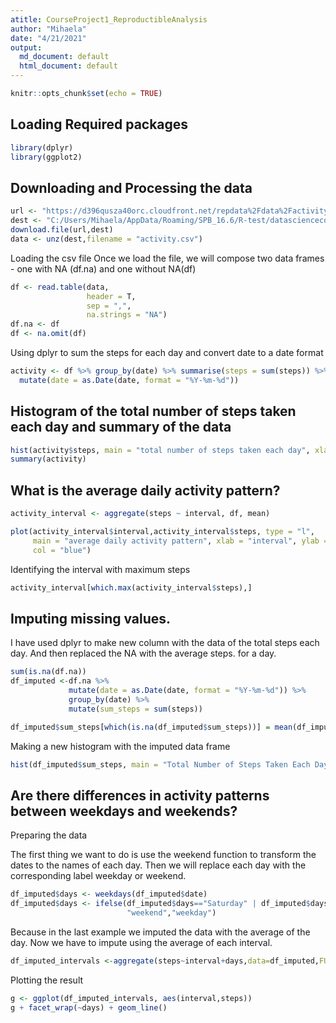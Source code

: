 ---
atitle: CourseProject1_ReproductibleAnalysis
author: "Mihaela"
date: "4/21/2021"
output:
  md_document: default
  html_document: default
---

```{r setup, include=FALSE}
knitr::opts_chunk$set(echo = TRUE)
```


## Loading Required packages

```{r}
library(dplyr)
library(ggplot2)
```

## Downloading and Processing the data
```{r}
url <- "https://d396qusza40orc.cloudfront.net/repdata%2Fdata%2Factivity.zip"
dest <- "C:/Users/Mihaela/AppData/Roaming/SPB_16.6/R-test/datasciencecoursera/Explanatory_Data_Analysis/activity.zip"
download.file(url,dest)
data <- unz(dest,filename = "activity.csv")
```

Loading the csv file 
Once we load the file, we will compose two data frames - one with NA (df.na) and one without NA(df)

```{r}
df <- read.table(data,
                 header = T,
                 sep = ",",
                 na.strings = "NA")
df.na <- df
df <- na.omit(df)
```

Using dplyr to sum the steps for each day and convert date to a date format
```{r}
activity <- df %>% group_by(date) %>% summarise(steps = sum(steps)) %>% 
  mutate(date = as.Date(date, format = "%Y-%m-%d"))
```

## Histogram of the total number of steps taken each day and summary of the data
```{r}
hist(activity$steps, main = "total number of steps taken each day", xlab = "steps")
summary(activity)
```
## What is the average daily activity pattern?
```{r}
activity_interval <- aggregate(steps ~ interval, df, mean)

plot(activity_interval$interval,activity_interval$steps, type = "l",
     main = "average daily activity pattern", xlab = "interval", ylab = "steps",
     col = "blue")
```
Identifying the interval with maximum steps
```{r}
activity_interval[which.max(activity_interval$steps),]
```
## Imputing missing values. 
I have used dplyr to make new column with the data of the total steps each day. And then replaced the NA with the average steps. for a day.
```{r}
sum(is.na(df.na))
df_imputed <-df.na %>% 
             mutate(date = as.Date(date, format = "%Y-%m-%d")) %>%
             group_by(date) %>%
             mutate(sum_steps = sum(steps))

df_imputed$sum_steps[which(is.na(df_imputed$sum_steps))] = mean(df_imputed$sum_steps,na.rm = T)
```  
Making a new histogram with the imputed data frame
```{r}
hist(df_imputed$sum_steps, main = "Total Number of Steps Taken Each Day", xlab = "Steps", breaks = 30)
```

## Are there differences in activity patterns between weekdays and weekends?
Preparing the data

The first thing we want to do is use the weekend function to transform the dates to the names of each day.
Then we will replace each day with the corresponding label weekday or weekend.
```{r}
df_imputed$days <- weekdays(df_imputed$date)
df_imputed$days <- ifelse(df_imputed$days=="Saturday" | df_imputed$days=="Sunday",
                          "weekend","weekday")
```
Because in the last example we imputed the data with the average of the day. Now we have to impute using the average of each interval.
```{r}
df_imputed_intervals <-aggregate(steps~interval+days,data=df_imputed,FUN=mean,na.action=na.omit)
```
Plotting the result
```{r}
g <- ggplot(df_imputed_intervals, aes(interval,steps))
g + facet_wrap(~days) + geom_line() 
```
